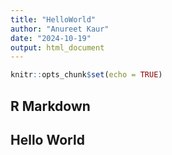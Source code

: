 ```yaml
---
title: "HelloWorld"
author: "Anureet Kaur"
date: "2024-10-19"
output: html_document
---
```


```r
knitr::opts_chunk$set(echo = TRUE)
```

## R Markdown

## Hello World